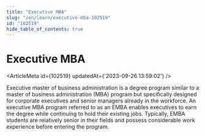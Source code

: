 ```yaml
---
title: "Executive MBA"
slug: "/en/learn/executive-mba-102519"
id: "102519"
hide_table_of_contents: true
---
```



# Executive MBA

<ArticleMeta id={102519} updatedAt={'2023-09-26 13:59:02'} />
<div className='border-solid border-b border-t-0 my-4 border-[var(--ifm-color-gray-300)]' />

Executive master of business administration is a degree program similar to a master of business administration (MBA) program but specifically designed for corporate executives and senior managers already in the workforce. An executive MBA program referred to as an EMBA enables executives to earn the degree while continuing to hold their existing jobs. Typically, EMBA students are relatively senior in their fields and possess considerable work experience before entering the program.
